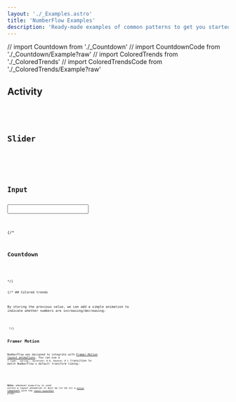 ```yaml
---
layout: './_Examples.astro'
title: 'NumberFlow Examples'
description: 'Ready-made examples of common patterns to get you started with NumberFlow.'
---
```

// import Countdown from './_Countdown'
// import CountdownCode from './_Countdown/Example?raw'
// import ColoredTrends from './_ColoredTrends'
// import ColoredTrendsCode from './_ColoredTrends/Example?raw'

## Activity

<Activity client:visible>
<Code code={ActivityCode} lang="tsx" />
</Activity>

## Slider

<Slider client:visible>
<Code code={SliderCode} lang="tsx" />
</Slider>

## Input

<Input client:visible>
<Code code={InputCode} lang="tsx" />
</Input>

{/*
## Countdown

<Countdown client:visible>
<Code code={CountdownCode} lang="tsx" />
</Countdown>
*/}

{/* ## Colored trends

By storing the previous value,
we can add a simple animation to indicate whether numbers are increasing/decreasing:

<ColoredTrends client:visible>
<Code code={ColoredTrendsCode} lang="tsx" />
</ColoredTrends> */}

## Framer Motion

NumberFlow was designed to integrate with [Framer Motion layout animations](https://www.framer.com/motion/layout-animations/).
You can use a `{ type: 'spring', duration: 0.9, bounce: 0 }` transition to match NumberFlow's default transform timing:

<FramerMotionLayoutAnimations client:visible>
<Code code={FramerMotionLayoutAnimationsCode} lang="tsx" />
</FramerMotionLayoutAnimations>

**Note:** whenever `NumberFlow` is used within a layout animation it must be (or be in) a
[`motion` component](https://www.framer.com/motion/component/#custom-components) with the
[`layout layoutRoot`](https://www.framer.com/motion/layout-animations/###item-is-performing-unwanted-layout-animations-as-surrounding-content-changes)
props.